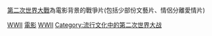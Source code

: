 {{Catnav|頁面分類|各種主題的頁面分類|類型|电影类型|戰爭片}}
{{Catnav|頁面分類|人类社会|战争|戰爭片}}

[[第二次世界大戰|第二次世界大戰]]為電影背景的戰爭片(包括少部份文藝片、情侶分離愛情片)
{{Commonscat|World War II films}}

[[Category:戰爭題材電影|WWII]]
[[Category:二戰題材作品|電影]]
[[Category:1940年代背景電影|WWII]]
[[Category:流行文化中的第二次世界大战|Category:流行文化中的第二次世界大战]]